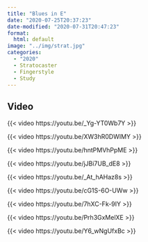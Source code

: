 ```yaml
---
title: "Blues in E"
date: "2020-07-25T20:37:23"
date-modified: "2020-07-31T20:47:23"
format: 
  html: default
image: "../img/strat.jpg"
categories:
  - "2020"
  - Stratocaster
  - Fingerstyle
  - Study
---
```


## Video

{{< video https://youtu.be/_Yg-YT0Wb7Y >}}

{{< video https://youtu.be/XW3hR0DWIMY >}}

{{< video https://youtu.be/hntPMVhPpME >}}

{{< video https://youtu.be/jJBi7UB_dE8 >}}

{{< video https://youtu.be/_At_hAHaz8s >}}

{{< video https://youtu.be/cG1S-6O-UWw >}}

{{< video https://youtu.be/7hXC-Fk-9IY >}}

{{< video https://youtu.be/Prh3GxMelXE >}}

{{< video https://youtu.be/Y6_wNgUfxBc >}}
